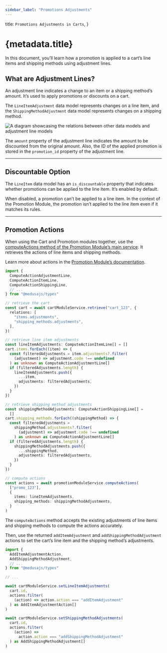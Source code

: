 ```yaml
---
sidebar_label: "Promotions Adjustments"
---
```


  title: `Promotions Adjustments in Carts`,
}

# {metadata.title}

In this document, you’ll learn how a promotion is applied to a cart’s line items and shipping methods using adjustment lines.

## What are Adjustment Lines?

An adjustment line indicates a change to an item or a shipping method’s amount. It’s used to apply promotions or discounts on a cart.

The `LineItemAdjustment` data model represents changes on a line item, and the `ShippingMethodAdjustment` data model represents changes on a shipping method.

![A diagram showcasing the relations between other data models and adjustment line models](https://res.cloudinary.com/dza7lstvk/image/upload/v1711534248/Medusa%20Resources/cart-adjustments_k4sttb.jpg)

The `amount` property of the adjustment line indicates the amount to be discounted from the original amount. Also, the ID of the applied promotion is stored in the `promotion_id` property of the adjustment line.

---

## Discountable Option

The `LineItem` data model has an `is_discountable` property that indicates whether promotions can be applied to the line item. It’s enabled by default.

When disabled, a promotion can’t be applied to a line item. In the context of the Promotion Module, the promotion isn’t applied to the line item even if it matches its rules.


---

## Promotion Actions

When using the Cart and Promotion modules together, use the [computeActions method of the Promotion Module’s main service](/references/promotion/computeActions). It retrieves the actions of line items and shipping methods.

<Note>

Learn more about actions in the [Promotion Module’s documentation](../../promotion/actions/page.mdx).

</Note>

```ts collapsibleLines="1-8" expandButtonLabel="Show Imports"
import {
  ComputeActionAdjustmentLine,
  ComputeActionItemLine,
  ComputeActionShippingLine,
  // ...
} from "@medusajs/types"

// retrieve the cart
const cart = await cartModuleService.retrieve("cart_123", {
  relations: [
    "items.adjustments",
    "shipping_methods.adjustments",
  ],
})

// retrieve line item adjustments
const lineItemAdjustments: ComputeActionItemLine[] = []
cart.items.forEach((item) => {
  const filteredAdjustments = item.adjustments?.filter(
    (adjustment) => adjustment.code !== undefined
  ) as unknown as ComputeActionAdjustmentLine[]
  if (filteredAdjustments.length) {
    lineItemAdjustments.push({
      ...item,
      adjustments: filteredAdjustments,
    })
  }
})

// retrieve shipping method adjustments
const shippingMethodAdjustments: ComputeActionShippingLine[] =
  []
cart.shipping_methods.forEach((shippingMethod) => {
  const filteredAdjustments =
    shippingMethod.adjustments?.filter(
      (adjustment) => adjustment.code !== undefined
    ) as unknown as ComputeActionAdjustmentLine[]
  if (filteredAdjustments.length) {
    shippingMethodAdjustments.push({
      ...shippingMethod,
      adjustments: filteredAdjustments,
    })
  }
})

// compute actions
const actions = await promotionModuleService.computeActions(
  ["promo_123"],
  {
    items: lineItemAdjustments,
    shipping_methods: shippingMethodAdjustments,
  }
)
```

The `computeActions` method accepts the existing adjustments of line items and shipping methods to compute the actions accurately.

Then, use the returned `addItemAdjustment` and `addShippingMethodAdjustment` actions to set the cart’s line item and the shipping method’s adjustments.

```ts collapsibleLines="1-9" expandButtonLabel="Show Imports"
import {
  AddItemAdjustmentAction,
  AddShippingMethodAdjustment,
  // ...
} from "@medusajs/types"

// ...

await cartModuleService.setLineItemAdjustments(
  cart.id,
  actions.filter(
    (action) => action.action === "addItemAdjustment"
  ) as AddItemAdjustmentAction[]
)

await cartModuleService.setShippingMethodAdjustments(
  cart.id,
  actions.filter(
    (action) =>
      action.action === "addShippingMethodAdjustment"
  ) as AddShippingMethodAdjustment[]
)
```